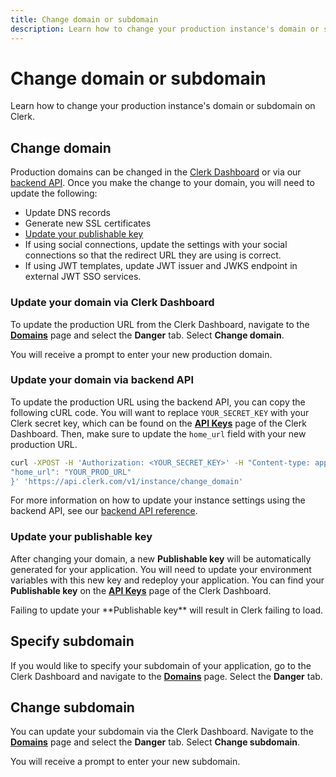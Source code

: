```yaml
---
title: Change domain or subdomain
description: Learn how to change your production instance's domain or subdomain on Clerk.
---
```


# Change domain or subdomain

Learn how to change your production instance's domain or subdomain on Clerk.

## Change domain

Production domains can be changed in the [Clerk Dashboard](https://dashboard.clerk.com/) or via our [backend API](https://clerk.com/docs/reference/backend-api). Once you make the change to your domain, you will need to update the following:

- Update DNS records
- Generate new SSL certificates
- [Update your publishable key](#updating-your-publishable-key)
- If using social connections, update the settings with your social connections so that the redirect URL they are using is correct.
- If using JWT templates, update JWT issuer and JWKS endpoint in external JWT SSO services.

### Update your domain via Clerk Dashboard

To update the production URL from the Clerk Dashboard, navigate to the **[Domains](https://dashboard.clerk.com/last-active?path=domains)** page and select the **Danger** tab. Select **Change domain**. 

<Images
  width={3024}
  height={1650}
  src="/docs/images/deployment-guides/change-domain.webp"
  alt="The 'Danger' tab of the Domains page in the Clerk Dashboard.There is a red arrow pointing to the 'Change domain' button."
/>

You will receive a prompt to enter your new production domain.

<Images
  width={3024}
  height={1650}
  src="/docs/images/deployment-guides/change-domain-settings.webp"
  alt="The 'Change domain' modal in the Clerk Dashboard."
/>

### Update your domain via backend API

To update the production URL using the backend API, you can copy the following cURL code. You will want to replace `YOUR_SECRET_KEY` with your Clerk secret key, which can be found on the **[API Keys](https://dashboard.clerk.com/last-active?path=api-keys)** page of the Clerk Dashboard. Then, make sure to update the `home_url` field with your new production URL.

```bash
curl -XPOST -H 'Authorization: <YOUR_SECRET_KEY>' -H "Content-type: application/json" -d '{
"home_url": "YOUR_PROD_URL"
}' 'https://api.clerk.com/v1/instance/change_domain'
```

For more information on how to update your instance settings using the backend API, see our [backend API reference](https://clerk.com/docs/reference/backend-api/tag/Beta-Features#operation/UpdateInstanceAuthConfig).

### Update your publishable key

After changing your domain, a new **Publishable key** will be automatically generated for your application. You will need to update your environment variables with this new key and redeploy your application. You can find your **Publishable key** on the **[API Keys](https://dashboard.clerk.com/last-active?path=api-keys)** page of the Clerk Dashboard.

<Callout>
  Failing to update your **Publishable key** will result in Clerk failing to load. 
</Callout>

## Specify subdomain

If you would like to specify your subdomain of your application, go to the Clerk Dashboard and navigate to the **[Domains](https://dashboard.clerk.com/last-active?path=paths)** page. Select the **Danger** tab.

<Images
  width={3024}
  height={1650}
  src="/docs/images/deployment-guides/set-subdomain.webp"
  alt="The 'Danger' tab of the Domains page in the Clerk Dashboard.There is a red arrow pointing to the 'Set subdomain' button."
/>

## Change subdomain

You can update your subdomain via the Clerk Dashboard. Navigate to the **[Domains](https://dashboard.clerk.com/last-active?path=domains)** page and select the **Danger** tab. Select **Change subdomain**. 

<Images
  width={3024}
  height={1650}
  src="/docs/images/deployment-guides/change-subdomain.webp"
  alt="The 'Danger' tab of the Domains page in the Clerk Dashboard.There is a red arrow pointing to the 'Change subdomain' button."
/>

You will receive a prompt to enter your new subdomain.

<Images
  width={3024}
  height={1650}
  src="/docs/images/deployment-guides/change-subdomain-settings.webp"
  alt="The 'Change subdomain' modal in the Clerk Dashboard."
/>